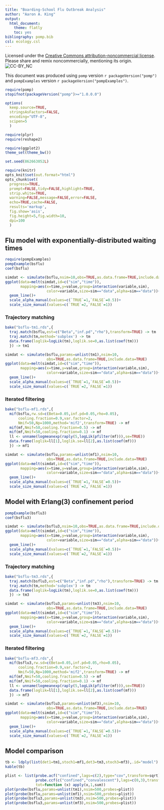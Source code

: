 ```yaml
---
title: "Boarding-School Flu Outbreak Analysis"
author: "Aaron A. King"
output:
  html_document:
    theme: flatly
    toc: yes
bibliography: pomp.bib
csl: ecology.csl
---
```


Licensed under the [Creative Commons attribution-noncommercial license](http://creativecommons.org/licenses/by-nc/3.0).
Please share and remix noncommercially, mentioning its origin.  
![CC-BY_NC](../../images/cc-by-nc.png)

This document was produced using `pomp` version `r packageVersion("pomp")` and `pompExamples` version `r packageVersion("pompExamples")`.

```r
require(pomp)
stopifnot(packageVersion("pomp")>="1.0.0.0")

options(
  keep.source=TRUE,
  stringsAsFactors=FALSE,
  encoding="UTF-8",
  scipen=5
  )

require(plyr)
require(reshape2)

require(ggplot2)
theme_set(theme_bw())

set.seed(862663052L)
```
```r
require(knitr)
opts_knit$set(out.format="html")
opts_chunk$set(
  progress=TRUE,
  prompt=FALSE,tidy=FALSE,highlight=TRUE,
  strip.white=TRUE,
  warning=FALSE,message=FALSE,error=FALSE,
  echo=TRUE,cache=FALSE,
  results='markup',
  fig.show='asis',
  fig.height=5,fig.width=10,
  dpi=100
  )
```

## Flu model with exponentially-distributed waiting times

```r
require(pompExamples)
pompExample(bsflu)
coef(bsflu)
```
```r
simdat <- simulate(bsflu,nsim=10,obs=TRUE,as.data.frame=TRUE,include.data=TRUE)
ggplot(data=melt(simdat,id=c("sim","time")),
       mapping=aes(x=time,y=value,group=interaction(variable,sim),
                   color=variable,size=sim=="data",alpha=sim=="data"))+
  geom_line()+
  scale_alpha_manual(values=c(`TRUE`=1,`FALSE`=0.5))+
  scale_size_manual(values=c(`TRUE`=2,`FALSE`=1))
```

### Trajectory matching

```r
bake("bsflu-tm1.rds",{
  traj.match(bsflu,est=c("Beta","inf.pd","rho"),transform=TRUE) -> tm
  traj.match(tm,method='subplex') -> tm
  data.frame(loglik=logLik(tm),loglik.se=0,as.list(coef(tm)))
  }) -> tm1
```
```r
simdat <- simulate(bsflu,params=unlist(tm1),nsim=10,
                   obs=TRUE,as.data.frame=TRUE,include.data=TRUE)
ggplot(data=melt(simdat,id=c("sim","time")),
       mapping=aes(x=time,y=value,group=interaction(variable,sim),
                   color=variable,size=sim=="data",alpha=sim=="data"))+
  geom_line()+
  scale_alpha_manual(values=c(`TRUE`=1,`FALSE`=0.5))+
  scale_size_manual(values=c(`TRUE`=2,`FALSE`=1))
```

### Iterated filtering

```r
bake("bsflu-mf1.rds",{
  mif(bsflu,rw.sd=c(Beta=0.05,inf.pd=0.05,rho=0.05),
      cooling.fraction=0.9,var.factor=2,
      Nmif=50,Np=1000,method='mif2',transform=TRUE) -> mf
  mif(mf,Nmif=50,cooling.fraction=0.5) -> mf
  mif(mf,Nmif=50,cooling.fraction=0.1) -> mf
  ll <- unname(logmeanexp(raply(5,logLik(pfilter(mf))),se=TRUE))
  data.frame(loglik=ll[1],loglik.se=ll[2],as.list(coef(mf)))
  }) -> mf1
```
```r
simdat <- simulate(bsflu,params=unlist(mf1),nsim=10,
                   obs=TRUE,as.data.frame=TRUE,include.data=TRUE)
ggplot(data=melt(simdat,id=c("sim","time")),
       mapping=aes(x=time,y=value,group=interaction(variable,sim),
                   color=variable,size=sim=="data",alpha=sim=="data"))+
  geom_line()+
  scale_alpha_manual(values=c(`TRUE`=1,`FALSE`=0.5))+
  scale_size_manual(values=c(`TRUE`=2,`FALSE`=1))
```

## Model with Erlang(3) confinement period

```r
pompExample(bsflu3)
coef(bsflu3)
```
```r
simdat <- simulate(bsflu3,nsim=10,obs=TRUE,as.data.frame=TRUE,include.data=TRUE)
ggplot(data=melt(simdat,id=c("sim","time")),
       mapping=aes(x=time,y=value,group=interaction(variable,sim),
                   color=variable,size=sim=="data",alpha=sim=="data"))+
  geom_line()+
  scale_alpha_manual(values=c(`TRUE`=1,`FALSE`=0.5))+
  scale_size_manual(values=c(`TRUE`=2,`FALSE`=1))
```

### Trajectory matching

```r
bake("bsflu-tm3.rds",{
  traj.match(bsflu3,est=c("Beta","inf.pd","rho"),transform=TRUE) -> tm
  traj.match(tm,method='subplex') -> tm
  data.frame(loglik=logLik(tm),loglik.se=0,as.list(coef(tm)))
  }) -> tm3
```
```r
simdat <- simulate(bsflu3,params=unlist(tm3),nsim=10,
                   obs=TRUE,as.data.frame=TRUE,include.data=TRUE)
ggplot(data=melt(simdat,id=c("sim","time")),
       mapping=aes(x=time,y=value,group=interaction(variable,sim),
                   color=variable,size=sim=="data",alpha=sim=="data"))+
  geom_line()+
  scale_alpha_manual(values=c(`TRUE`=1,`FALSE`=0.5))+
  scale_size_manual(values=c(`TRUE`=2,`FALSE`=1))
```

### Iterated filtering

```r
bake("bsflu-mf3.rds",{
  mif(bsflu3,rw.sd=c(Beta=0.05,inf.pd=0.05,rho=0.05),
      cooling.fraction=0.9,var.factor=2,
      Nmif=50,Np=1000,method='mif2',transform=TRUE) -> mf
  mif(mf,Nmif=50,cooling.fraction=0.5) -> mf
  mif(mf,Nmif=50,cooling.fraction=0.1) -> mf
  ll <- unname(logmeanexp(raply(5,logLik(pfilter(mf))),se=TRUE))
  data.frame(loglik=ll[1],loglik.se=ll[2],as.list(coef(mf)))
  }) -> mf3
```
```r
simdat <- simulate(bsflu3,params=unlist(mf3),nsim=10,
                   obs=TRUE,as.data.frame=TRUE,include.data=TRUE)
ggplot(data=melt(simdat,id=c("sim","time")),
       mapping=aes(x=time,y=value,group=interaction(variable,sim),
                   color=variable,size=sim=="data",alpha=sim=="data"))+
  geom_line()+
  scale_alpha_manual(values=c(`TRUE`=1,`FALSE`=0.5))+
  scale_size_manual(values=c(`TRUE`=2,`FALSE`=1))
```

## Model comparison

```r
tb <- ldply(list(det1=tm1,stoch1=mf1,det3=tm3,stoch3=mf3),.id="model")
kable(tb)
```

```r
plist <- list(probe.acf("confined",lags=c(2),type="cov",transform=sqrt),
              probe.ccf(c("confined","convalescent"),lags=c(0,3),transform=sqrt),
              tot=function (x) apply(x,1,sum))
plot(probe(bsflu,params=unlist(tm1),nsim=500,probes=plist))
plot(probe(bsflu,params=unlist(mf1),nsim=500,probes=plist))
plot(probe(bsflu3,params=unlist(tm3),nsim=500,probes=plist))
plot(probe(bsflu3,params=unlist(mf3),nsim=500,probes=plist))
```
